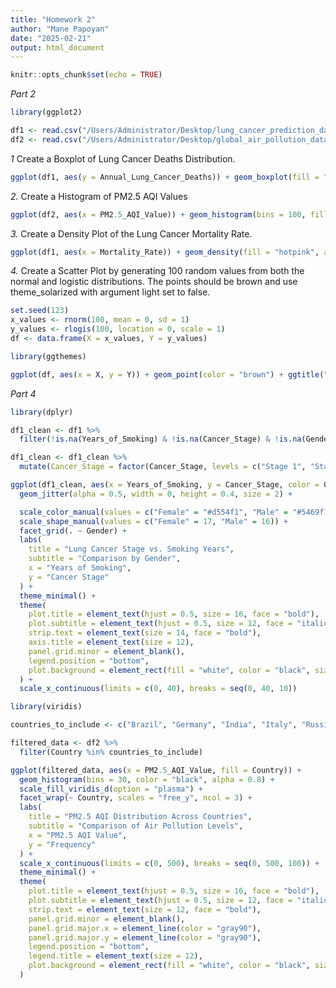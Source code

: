 ```yaml
---
title: "Homework 2"
author: "Mane Papoyan"
date: "2025-02-21"
output: html_document
---
```


```r
knitr::opts_chunk$set(echo = TRUE)
```

*Part 2*

```r
library(ggplot2)
```

```r
df1 <- read.csv("/Users/Administrator/Desktop/lung_cancer_prediction_dataset.csv")
df2 <- read.csv("/Users/Administrator/Desktop/global_air_pollution_dataset.csv")
```

*1* Create a Boxplot of Lung Cancer Deaths Distribution.

```r
ggplot(df1, aes(y = Annual_Lung_Cancer_Deaths)) + geom_boxplot(fill = "magenta", color = "black") + ggtitle("Boxplot of Lung Cancer Deaths Distribution") + ylab("Number of Deaths")
```

*2.* Create a Histogram of PM2.5 AQI Values

```r
ggplot(df2, aes(x = PM2.5_AQI_Value)) + geom_histogram(bins = 100, fill = "coral", color = "black", alpha = 0.7) + ggtitle("Histogram of PM2.5 AQI Values") + xlab("PM2.5 AQI Value") + ylab("Frequency")
```

*3.* Create a Density Plot of the Lung Cancer Mortality Rate.

```r
ggplot(df1, aes(x = Mortality_Rate)) + geom_density(fill = "hotpink", alpha = 1) + ggtitle("Density Plot of Lung Cancer Mortality Rate") + xlab("Mortality Rate") + ylab("Density") 
```

*4.* Create a Scatter Plot by generating 100 random values from both the normal and logistic distributions. The points should be brown and use theme_solarized with argument light set to false.

```r
set.seed(123)
x_values <- rnorm(100, mean = 0, sd = 1)
y_values <- rlogis(100, location = 0, scale = 1)
df <- data.frame(X = x_values, Y = y_values)
```

```r
library(ggthemes)
```

```r
ggplot(df, aes(x = X, y = Y)) + geom_point(color = "brown") + ggtitle("Scatter Plot of Normal vs Logistic Distribution") + xlab("Normal Distribution") + ylab("Logistic Distribution") + theme_solarized(light = FALSE)
```



*Part 4*



```r
library(dplyr)

df1_clean <- df1 %>%
  filter(!is.na(Years_of_Smoking) & !is.na(Cancer_Stage) & !is.na(Gender))

df1_clean <- df1_clean %>%
  mutate(Cancer_Stage = factor(Cancer_Stage, levels = c("Stage 1", "Stage 2", "Stage 3", "Stage 4")))

ggplot(df1_clean, aes(x = Years_of_Smoking, y = Cancer_Stage, color = Gender, shape = Gender)) +
  geom_jitter(alpha = 0.5, width = 0, height = 0.4, size = 2) +

  scale_color_manual(values = c("Female" = "#d554f1", "Male" = "#5469f1")) +
  scale_shape_manual(values = c("Female" = 17, "Male" = 16)) +  
  facet_grid(. ~ Gender) +
  labs(
    title = "Lung Cancer Stage vs. Smoking Years",
    subtitle = "Comparison by Gender",
    x = "Years of Smoking",
    y = "Cancer Stage"
  ) +
  theme_minimal() +
  theme(
    plot.title = element_text(hjust = 0.5, size = 16, face = "bold"),
    plot.subtitle = element_text(hjust = 0.5, size = 12, face = "italic"),
    strip.text = element_text(size = 14, face = "bold"),
    axis.title = element_text(size = 12),
    panel.grid.minor = element_blank(),
    legend.position = "bottom",
    plot.background = element_rect(fill = "white", color = "black", size = 1)
  ) +
  scale_x_continuous(limits = c(0, 40), breaks = seq(0, 40, 10))
```


```r

library(viridis)

countries_to_include <- c("Brazil", "Germany", "India", "Italy", "Russian Federation", "United States of America")

filtered_data <- df2 %>%
  filter(Country %in% countries_to_include)

ggplot(filtered_data, aes(x = PM2.5_AQI_Value, fill = Country)) +
  geom_histogram(bins = 30, color = "black", alpha = 0.8) +
  scale_fill_viridis_d(option = "plasma") +
  facet_wrap(~ Country, scales = "free_y", ncol = 3) +
  labs(
    title = "PM2.5 AQI Distribution Across Countries",
    subtitle = "Comparison of Air Pollution Levels",
    x = "PM2.5 AQI Value",
    y = "Frequency"
  ) +
  scale_x_continuous(limits = c(0, 500), breaks = seq(0, 500, 100)) +
  theme_minimal() +
  theme(
    plot.title = element_text(hjust = 0.5, size = 16, face = "bold"),
    plot.subtitle = element_text(hjust = 0.5, size = 12, face = "italic"),
    strip.text = element_text(size = 12, face = "bold"),
    panel.grid.minor = element_blank(),
    panel.grid.major.x = element_line(color = "gray90"),
    panel.grid.major.y = element_line(color = "gray90"),
    legend.position = "bottom",
    legend.title = element_text(size = 12),
    plot.background = element_rect(fill = "white", color = "black", size = 1)
  )

```


